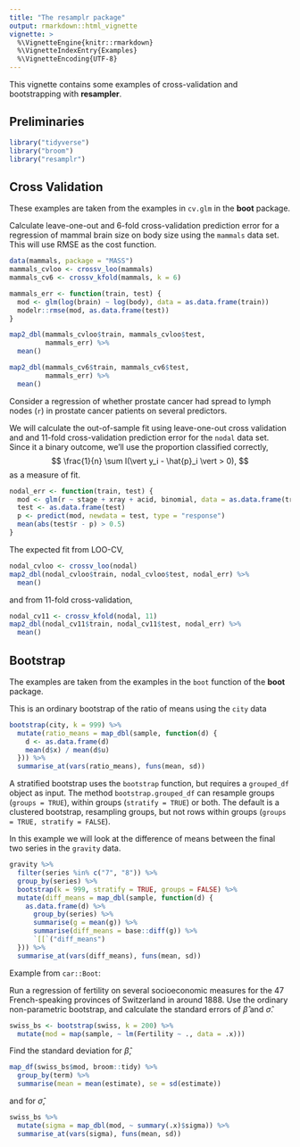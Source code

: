 ```yaml
---
title: "The resamplr package"
output: rmarkdown::html_vignette
vignette: >
  %\VignetteEngine{knitr::rmarkdown}
  %\VignetteIndexEntry{Examples}
  %\VignetteEncoding{UTF-8}
---
```


This vignette contains some examples of cross-validation and bootstrapping with **resampler**.

## Preliminaries

```r
library("tidyverse")
library("broom")
library("resamplr")
```


## Cross Validation

These examples are taken from the examples in `cv.glm` in the **boot** package.

Calculate leave-one-out and 6-fold cross-validation prediction error for a regression of mammal brain size on body size using the `mammals` data set. This 
will use RMSE as the cost function.
```r
data(mammals, package = "MASS")
mammals_cvloo <- crossv_loo(mammals)
mammals_cv6 <- crossv_kfold(mammals, k = 6)

mammals_err <- function(train, test) {
  mod <- glm(log(brain) ~ log(body), data = as.data.frame(train))
  modelr::rmse(mod, as.data.frame(test))
}

map2_dbl(mammals_cvloo$train, mammals_cvloo$test, 
         mammals_err) %>%
  mean()

map2_dbl(mammals_cv6$train, mammals_cv6$test, 
         mammals_err) %>%
  mean()

```

Consider a regression of whether prostate cancer had spread to lymph nodes (`r`) in prostate cancer patients on several predictors.

We will calculate the out-of-sample fit using  leave-one-out cross validation and and 11-fold cross-validation prediction error for the `nodal` data set.  
Since it a binary outcome, we'll use the proportion classified correctly,
$$
\frac{1}{n} \sum I(\vert y_i - \hat{p}_i \vert > 0),
$$
as a measure of fit.
```r
nodal_err <- function(train, test) {
  mod <- glm(r ~ stage + xray + acid, binomial, data = as.data.frame(train))  
  test <- as.data.frame(test)
  p <- predict(mod, newdata = test, type = "response")
  mean(abs(test$r - p) > 0.5)
}
```
The expected fit from LOO-CV,
```r
nodal_cvloo <- crossv_loo(nodal)
map2_dbl(nodal_cvloo$train, nodal_cvloo$test, nodal_err) %>%
  mean()
```
and from 11-fold cross-validation,
```r
nodal_cv11 <- crossv_kfold(nodal, 11)
map2_dbl(nodal_cv11$train, nodal_cv11$test, nodal_err) %>%
  mean()
```


## Bootstrap

The examples are taken from the examples in the `boot` function of the **boot** package.

This is an ordinary bootstrap of the ratio of means using the `city` data
```r
bootstrap(city, k = 999) %>%
  mutate(ratio_means = map_dbl(sample, function(d) {
    d <- as.data.frame(d)
    mean(d$x) / mean(d$u)
  })) %>%
  summarise_at(vars(ratio_means), funs(mean, sd))
```

A stratified bootstrap uses the `bootstrap` function, but requires a `grouped_df` object as input.
The method `bootstrap.grouped_df` can resample groups (`groups = TRUE`), within groups (`stratify = TRUE`) or both. The default is a clustered bootstrap, resampling groups, but not rows within groups (`groups = TRUE, stratify = FALSE`).

In this example we will look at the difference of means between the final two series in the `gravity` data.
```r
gravity %>%
  filter(series %in% c("7", "8")) %>%
  group_by(series) %>%
  bootstrap(k = 999, stratify = TRUE, groups = FALSE) %>%
  mutate(diff_means = map_dbl(sample, function(d) {
    as.data.frame(d) %>%
      group_by(series) %>%
      summarise(g = mean(g)) %>%
      summarise(diff_means = base::diff(g)) %>%
      `[[`("diff_means")
  })) %>%
  summarise_at(vars(diff_means), funs(mean, sd))
```


Example from `car::Boot`:

Run a regression of fertility on several socioeconomic measures for
the 47 French-speaking provinces of Switzerland in around 1888.
Use the ordinary non-parametric bootstrap, and calculate the standard errors
of $\hat{\beta}$ and $\hat{\sigma}$.
```r
swiss_bs <- bootstrap(swiss, k = 200) %>%
  mutate(mod = map(sample, ~ lm(Fertility ~ ., data = .x)))
```

Find the standard deviation for $\hat{\beta}$,
```r
map_df(swiss_bs$mod, broom::tidy) %>%
  group_by(term) %>%
  summarise(mean = mean(estimate), se = sd(estimate))
```
and for $\hat{\sigma}$,
```r
swiss_bs %>%
  mutate(sigma = map_dbl(mod, ~ summary(.x)$sigma)) %>%
  summarise_at(vars(sigma), funs(mean, sd))
```
